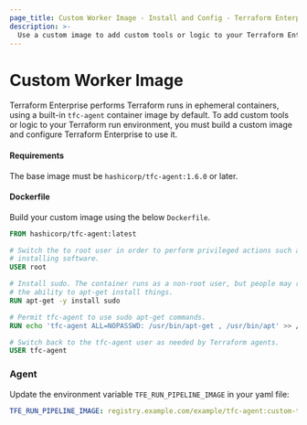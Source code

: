 ```yaml
---
page_title: Custom Worker Image - Install and Config - Terraform Enterprise
description: >-
  Use a custom image to add custom tools or logic to your Terraform Enterprise run enviornment.
---
```


# Custom Worker Image

Terraform Enterprise performs Terraform runs in ephemeral containers, using a built-in `tfc-agent` container image by default. To add custom tools or logic to your Terraform run environment, you must build a custom image and configure Terraform Enterprise to use it.

#### Requirements

The base image must be `hashicorp/tfc-agent:1.6.0` or later.

#### Dockerfile

Build your custom image using the below `Dockerfile`.

```Dockerfile
FROM hashicorp/tfc-agent:latest

# Switch the to root user in order to perform privileged actions such as
# installing software.
USER root

# Install sudo. The container runs as a non-root user, but people may rely on
# the ability to apt-get install things.
RUN apt-get -y install sudo

# Permit tfc-agent to use sudo apt-get commands.
RUN echo 'tfc-agent ALL=NOPASSWD: /usr/bin/apt-get , /usr/bin/apt' >> /etc/sudoers.d/50-tfc-agent

# Switch back to the tfc-agent user as needed by Terraform agents.
USER tfc-agent
```

### Agent

Update the environment variable `TFE_RUN_PIPELINE_IMAGE` in your yaml file:

```yaml
TFE_RUN_PIPELINE_IMAGE: registry.example.com/example/tfc-agent:custom-tag
```

